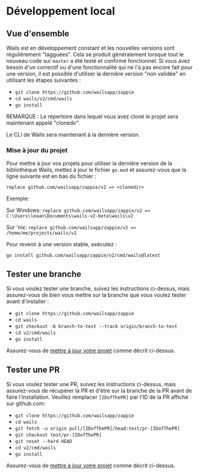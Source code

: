 # Développement local

## Vue d'ensemble

Wails est en développement constant et les nouvelles versions sont régulièrement "tagguées". Cela se produit généralement lorsque tout le nouveau code sur `master` a été testé et confirmé fonctionnel. Si vous avez besoin d'un correctif ou d'une fonctionnalité qui ne l'a pas encore fait pour une version, il est possible d'utiliser la dernière version "non validée" en utilisant les étapes suivantes :

- `git clone https://github.com/wailsapp/zappie`
- `cd wails/v2/cmd/wails`
- `go install`

REMARQUE : Le répertoire dans lequel vous avez cloné le projet sera maintenant appelé "clonedir".

Le CLI de Wails sera maintenant à la dernière version.

### Mise à jour du projet

Pour mettre à jour vos projets pour utiliser la dernière version de la bibliothèque Wails, mettez à jour le fichier `go.mod` et assurez-vous que la ligne suivante est en bas du fichier :

`replace github.com/wailsapp/zappie/v2 => <clonedir>`

Exemple:

Sur Windows: `replace github.com/wailsapp/zappie/v2 => C:\Users\leaan\Documents\wails-v2-beta\wails\v2`

Sur 'nix: `replace github.com/wailsapp/zappie/v2 => /home/me/projects/wails/v2`

Pour revenir à une version stable, exécutez :

`go install github.com/wailsapp/zappie/v2/cmd/wails@latest`

## Tester une branche

Si vous voulez tester une branche, suivez les instructions ci-dessus, mais assurez-vous de bien vous mettre sur la branche que vous voulez tester avant d'installer :

- `git clone https://github.com/wailsapp/zappie`
- `cd wails`
- `git checkout -b branch-to-test --track origin/branch-to-test`
- `cd v2/cmd/wails`
- `go install`

Assurez-vous de [mettre à jour votre projet](#updating-your-project) comme décrit ci-dessus.

## Tester une PR

Si vous voulez tester une PR, suivez les instructions ci-dessus, mais assurez-vous de récupérer la PR et d'être sur la branche de la PR avant de faire l'installation. Veuillez remplacer `[IDofThePR]` par l'ID de la PR affiché sur github.com:

- `git clone https://github.com/wailsapp/zappie`
- `cd wails`
- `git fetch -u origin pull/[IDofThePR]/head:test/pr-[IDofThePR]`
- `git checkout test/pr-[IDofThePR]`
- `git reset --hard HEAD`
- `cd v2/cmd/wails`
- `go install`

Assurez-vous de [mettre à jour votre projet](#updating-your-project) comme décrit ci-dessus.
